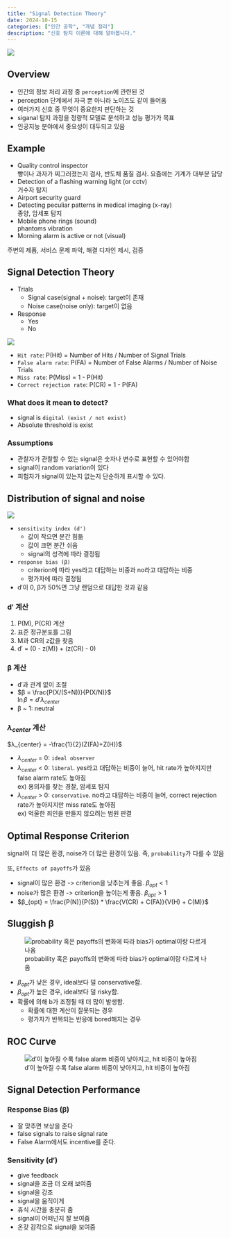 ```yaml
---
title: "Signal Detection Theory"
date: 2024-10-15
categories: ["인간 공학", "개념 정리"]
description: "신호 탐지 이론에 대해 알아봅니다."
---
```


![](/img/human-thumb.jpg){.post-thumbnail}

## Overview

- 인간의 정보 처리 과정 중 `perception`에 관련된 것
- perception 단계에서 자극 뿐 아니라 노이즈도 같이 들어옴
- 여러가지 신호 중 무엇이 중요한지 판단하는 것
- siganal 탐지 과정을 정량적 모델로 분석하고 성능 평가가 목표
- 인공지능 분야에서 중요성이 대두되고 있음

## Example

- Quality control inspector  
  빵이나 과자가 찌그러졌는지 검사, 반도체 품질 검사. 요즘에는 기계가 대부분 담당
- Detection of a flashing warning light (or cctv)  
  거수자 탐지
- Airport security guard
- Detecting peculiar patterns in medical imaging (x-ray)  
  종양, 암세포 탐지
- Mobile phone rings (sound)  
  phantoms vibration
- Morning alarm is active or not (visual)

주변의 제품, 서비스 문제 파악, 해결 디자인 제시, 검증


## Signal Detection Theory

- Trials  
  - Signal case(signal + noise): target이 존재
  - Noise case(noise only): target이 없음

- Response
  - Yes
  - No

![](/img/signal-detection.png)

- `Hit rate`: P(Hit) = Number of Hits / Number of Signal Trials
- `False alarm rate`: P(FA) = Number of False Alarms / Number of Noise Trials
- `Miss rate`: P(Miss) = 1 - P(Hit)
- `Correct rejection rate`: P(CR) = 1 - P(FA)

### What does it mean to detect?

- signal is `digital (exist / not exist)`
- Absolute threshold is exist

### Assumptions

- 관찰자가 관찰할 수 있는 signal은 숫자나 변수로 표현할 수 있어야함
- signal이 random variation이 있다
- 피험자가 signal이 있는지 없는지 단순하게 표시할 수 있다.

## Distribution of signal and noise

![](/img/distribution.png)  

- `sensitivity index (d')`  
  - 값이 작으면 분간 힘듦
  - 값이 크면 분간 쉬움
  - signal의 성격에 따라 결정됨
- `response bias (β)`  
  - criterion에 따라 yes라고 대답하는 비중과 no라고 대답하는 비중
  - 평가자에 따라 결정됨

- d′이 0, β가 50%면 그냥 랜덤으로 대답한 것과 같음

### d′ 계산

1. P(M), P(CR) 계산
2. 표준 정규분포를 그림
3. M과 CR의 z값을 찾음
4. d′ = (0 - z(M)) + (z(CR) - 0)

### β 계산

- d′과 관계 없이 조절  
- $β = \frac{P(X/(S+N))}{P(X/N)}$  
  $\ln β = d′λ_{center}$
- β ~ 1: neutral

### $λ_{center}$ 계산

$λ_{center} = -\frac{1}{2}(Z(FA)+Z(H))$


- $λ_{center}$ = 0: `ideal observer`
- $λ_{center}$ < 0: `liberal`. yes라고 대답하는 비중이 늘어, hit rate가 높아지지만 false alarm rate도 높아짐  
  ex) 용의자를 찾는 경찰, 암세포 탐지
- $λ_{center}$ > 0: `conservative`. no라고 대답하는 비중이 늘어, correct rejection rate가 높아지지만 miss rate도 높아짐  
  ex) 억울한 죄인을 만들지 않으려는 범원 판결

## Optimal Response Criterion

signal이 더 많은 환경, noise가 더 많은 환경이 있음. 즉, `probability`가 다를 수 있음

또, `Effects of payoffs`가 있음

- signal이 많은 환경 -> criterion을 낮추는게 좋음. $β_{opt} < 1$
- noise가 많은 환경 -> criterion을 높이는게 좋음. $β_{opt} > 1$
- $β_{opt} = \frac{P(N)}{P(S)} * \frac{V(CR) + C(FA)}{V(H) + C(M)}$

## Sluggish β

![probability 혹은 payoffs의 변화에 따라 bias가 optimal이랑 다르게 나옴](img/2024-11-30-12-05-00.png)

- $β_{opt}$가 낮은 경우, ideal보다 덜 conservative함.
- $β_{opt}$가 높은 경우, ideal보다 덜 risky함.
- 확률에 의해 b가 조정될 때 더 많이 발생함.
  - 확률에 대한 계산이 잘못되는 경우
  - 평가자가 반복되는 반응에 bored해지는 경우

## ROC Curve

![d′이 높아질 수록 false alarm 비중이 낮아지고, hit 비중이 높아짐](img/2024-11-30-16-09-26.png)

## Signal Detection Performance

### Response Bias (β)

- 잘 맞추면 보상을 준다
- false signals to raise signal rate
- False Alarm에서도 incentive를 준다.

### Sensitivity (d′)

- give feedback
- signal을 조금 더 오래 보여줌
- signal을 강조
- signal을 움직이게
- 휴식 시간을 충분히 줌
- signal이 어떠넌지 잘 보여줌
- 온갖 감각으로 signal을 보여줌
